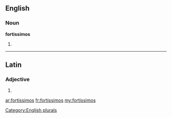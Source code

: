==English==

===Noun===
'''fortissimos'''

# {{plural of|[[fortissimo]]}}

[[Category:English plurals]]

----

==Latin==

===Adjective===
{{la-adj-form|fortissimos}}

# {{inflection of|fortissimus|fortissimus|acc|m|p|lang=la}}
{{count page|[[Wiktionary:Page count]]}}

[[ar:fortissimos]]
[[fr:fortissimos]]
[[my:fortissimos]]